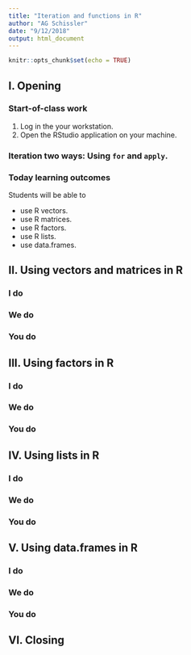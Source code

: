 ```yaml
---
title: "Iteration and functions in R"
author: "AG Schissler"
date: "9/12/2018"
output: html_document
---
```


```r
knitr::opts_chunk$set(echo = TRUE)
```

## I. Opening 

### Start-of-class work

1. Log in the your workstation.
2. Open the RStudio application on your machine.

### Iteration two ways: Using `for` and `apply`.

### Today learning outcomes

Students will be able to

- use R vectors.
- use R matrices.
- use R factors.
- use R lists.
- use data.frames.

## II. Using vectors and matrices in R 

### I do

### We do

### You do

## III. Using factors in R

### I do

### We do

### You do

## IV. Using lists in R

### I do

### We do

### You do

## V. Using data.frames in R

### I do

### We do

### You do

## VI. Closing
